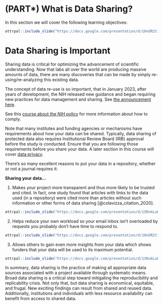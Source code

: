 # (PART\*) What is Data Sharing? {-}

In this section we will cover the following learning objectives:


```r
ottrpal::include_slide("https://docs.google.com/presentation/d/10nOR2t1-F0E01fItN_l8uYRWslH2PmebPvhQzCBeCPM/edit?slide=id.g2df9e1c7fe6_0_0#slide=id.g2df9e1c7fe6_0_0")
```

# Data Sharing is Important

Sharing data is critical for optimizing the advancement of scientific understanding. Now that labs all over the world are producing massive amounts of data, there are many discoveries that can be made by simply re-using/re-analyzing this existing data.

The concept of data re-use is so important, that in January 2023, after years of development, the NIH released new guidance and began requiring new practices for data management and sharing. See [the announcement here](https://grants.nih.gov/grants/guide/notice-files/NOT-OD-21-013.html).


See this [course about the NIH policy](https://hutchdatascience.org/NIH_Data_Sharing/) for more information about how to comply.

<div class = "warning">
Note that many institutes and funding agencies or mechanisms have requirements about how your data can be shared. Typically, data sharing of protected data also requires Institutional Review Board (IRB) approval before the study is conducted. Ensure that you are following those requirements before you share your data. A later section in this course will cover [data privacy](https://hutchdatascience.org/Proactive_Data_Management_and_Sharing/data-privacy.html).
</div>

There's so many excellent reasons to put your data in a repository, whether or not a journal requires it:  

**Sharing your data...**  

1. Makes your project more transparent and thus more likely to be trusted and cited. In fact, one study found that articles with links to the data used (in a repository) were cited more than articles without such information or other forms of data sharing [@colavizza_citation_2020].

```r
ottrpal::include_slide("https://docs.google.com/presentation/d/1SRokLaGAc2hiwJSN26FHE0ZEEhPr3KQdyMICic8kAcs/edit#slide=id.g117c57cc481_0_636")
```

2. Helps reduce your own workload so your email inbox isn't overloaded by requests you probably don't have time to respond to.

```r
ottrpal::include_slide("https://docs.google.com/presentation/d/10nOR2t1-F0E01fItN_l8uYRWslH2PmebPvhQzCBeCPM/edit?slide=id.g35294cebb05_0_0#slide=id.g35294cebb05_0_0")
```

3. Allows others to gain even more insights from your data which shows funders that your data will be used to its maximum potential.

```r
ottrpal::include_slide("https://docs.google.com/presentation/d/1SRokLaGAc2hiwJSN26FHE0ZEEhPr3KQdyMICic8kAcs/edit#slide=id.g117c57cc481_1_37")
```

In summary, data sharing is the practice of making all appropriate data sources associated with a project available through systematic means. Broad data sharing is a critical step toward mitigating the reproducibility and replicability crisis. Not only that, but data sharing is economical, equitable, and frugal. New exciting findings can result from shared and reused data. Additionally, institutions and individuals with less resource availability can benefit from access to shared data.
